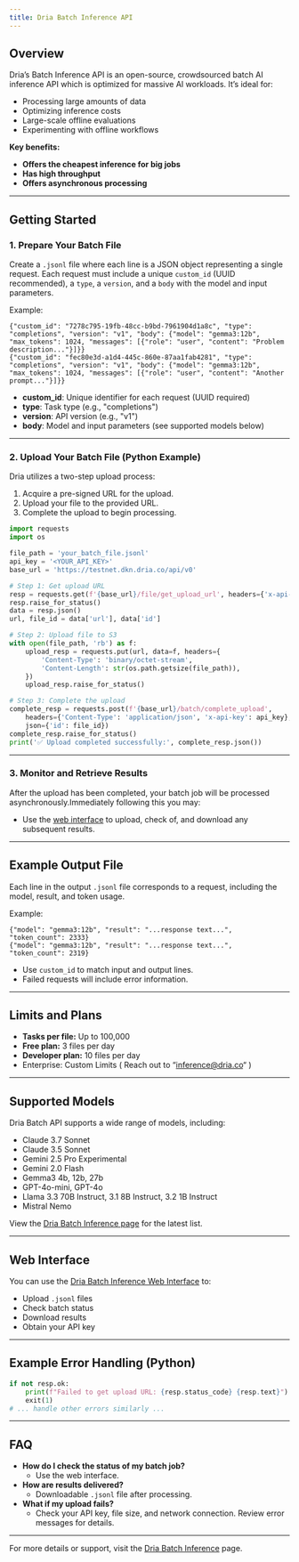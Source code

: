 ```yaml
---
title: Dria Batch Inference API
---
```



## Overview

Dria’s Batch Inference API is an open-source, crowdsourced batch AI inference API which is optimized for massive AI workloads. It’s ideal for:
- Processing large amounts of data
- Optimizing inference costs
- Large-scale offline evaluations
- Experimenting with offline workflows

**Key benefits:**
- **Offers the cheapest inference for big jobs**
- **Has high throughput**
- **Offers asynchronous processing**

---

## Getting Started

### 1. Prepare Your Batch File

Create a `.jsonl` file where each line is a JSON object representing a single request. Each request must include a unique `custom_id` (UUID recommended), a `type`, a `version`, and a `body` with the model and input parameters. 

Example:

```jsonl
{"custom_id": "7278c795-19fb-48cc-b9bd-7961904d1a8c", "type": "completions", "version": "v1", "body": {"model": "gemma3:12b", "max_tokens": 1024, "messages": [{"role": "user", "content": "Problem description..."}]}}
{"custom_id": "fec80e3d-a1d4-445c-860e-87aa1fab4281", "type": "completions", "version": "v1", "body": {"model": "gemma3:12b", "max_tokens": 1024, "messages": [{"role": "user", "content": "Another prompt..."}]}}
```

- **custom_id**: Unique identifier for each request (UUID required)
- **type**: Task type (e.g., "completions")
- **version**: API version (e.g., "v1")
- **body**: Model and input parameters (see supported models below)

---

### 2. Upload Your Batch File (Python Example)

Dria utilizes a two-step upload process:
1. Acquire a pre-signed URL for the upload.
2. Upload your file to the provided URL.
3. Complete the upload to begin processing.

```python
import requests
import os

file_path = 'your_batch_file.jsonl'
api_key = '<YOUR_API_KEY>'
base_url = 'https://testnet.dkn.dria.co/api/v0'

# Step 1: Get upload URL
resp = requests.get(f'{base_url}/file/get_upload_url', headers={'x-api-key': api_key})
resp.raise_for_status()
data = resp.json()
url, file_id = data['url'], data['id']

# Step 2: Upload file to S3
with open(file_path, 'rb') as f:
    upload_resp = requests.put(url, data=f, headers={
        'Content-Type': 'binary/octet-stream',
        'Content-Length': str(os.path.getsize(file_path)),
    })
    upload_resp.raise_for_status()

# Step 3: Complete the upload
complete_resp = requests.post(f'{base_url}/batch/complete_upload',
    headers={'Content-Type': 'application/json', 'x-api-key': api_key},
    json={'id': file_id})
complete_resp.raise_for_status()
print('✅ Upload completed successfully:', complete_resp.json())
```

---

### 3. Monitor and Retrieve Results

After the upload has been completed, your batch job will be processed asynchronously.Immediately following this you may:
- Use the [web interface](https://dria.co/batch-inference) to upload, check of, and download any subsequent results.

---

## Example Output File

Each line in the output `.jsonl` file corresponds to a request, including the model, result, and token usage. 

Example:

```jsonl
{"model": "gemma3:12b", "result": "...response text...", "token_count": 2333}
{"model": "gemma3:12b", "result": "...response text...", "token_count": 2319}
```

- Use `custom_id` to match input and output lines.
- Failed requests will include error information.

---

## Limits and Plans

- **Tasks per file:** Up to 100,000
- **Free plan:** 3 files per day
- **Developer plan:** 10 files per day
- Enterprise: Custom Limits ( Reach out to “inference@dria.co“ )

---

## Supported Models

Dria Batch API supports a wide range of models, including:
- Claude 3.7 Sonnet
- Claude 3.5 Sonnet
- Gemini 2.5 Pro Experimental
- Gemini 2.0 Flash
- Gemma3 4b, 12b, 27b
- GPT-4o-mini, GPT-4o
- Llama 3.3 70B Instruct, 3.1 8B Instruct, 3.2 1B Instruct
- Mistral Nemo

View the [Dria Batch Inference page](https://dria.co/batch-inference) for the latest list.

---

## Web Interface

You can use the [Dria Batch Inference Web Interface](https://dria.co/batch-inference) to:
- Upload `.jsonl` files
- Check batch status
- Download results
- Obtain your API key

---

## Example Error Handling (Python)

```python
if not resp.ok:
    print(f"Failed to get upload URL: {resp.status_code} {resp.text}")
    exit(1)
# ... handle other errors similarly ...
```

---

## FAQ

- **How do I check the status of my batch job?**
  - Use the web interface.
- **How are results delivered?**
  - Downloadable `.jsonl` file after processing.
- **What if my upload fails?**
  - Check your API key, file size, and network connection. Review error messages for details.

---

For more details or support, visit the [Dria Batch Inference](https://dria.co/batch-inference) page. 
